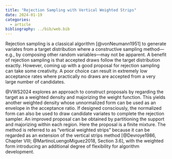 ```yaml
---
title: "Rejection Sampling with Vertical Weighted Strips"
date: 2024-01-19
categories:
  - article
bibliography: ../bib/web.bib
---
```


Rejection sampling is a classical algorithm [@vonNeumann1951] to generate
variates from a target distribution where a constructive sampling
method---e.g., by composing other random variables---may not be apparent. A
benefit of rejection sampling is that accepted draws follow the target
distribution exactly. However, coming up with a good proposal for rejection
sampling can take some creativity. A poor choice can result in extremely low
acceptance rates where practically no draws are accepted from a very large
number of candidates.

@VWS2024 explores an approach to construct proposals by regarding the target as
a weighted density and majorizing the weight function. This yields another
weighted density whose unnormalized form can be used as an envelope in the
acceptance ratio. If designed consciously, the normalized form can also be used
to draw candidate variates to complete the rejection sampler. An improved
proposal can be obtained by partitioning the support and majorizing within each
region. Here the proposal is a finite mixture. The method is referred to as
"vertical weighted strips" because it can be regarded as an extension of the
vertical strips method [@Devroye1986, Chapter VIII; @MartinoLuengoMiguez2018,
Section 3.6], with the weighted form introducing an additional degree of
flexibility for algorithm development.

